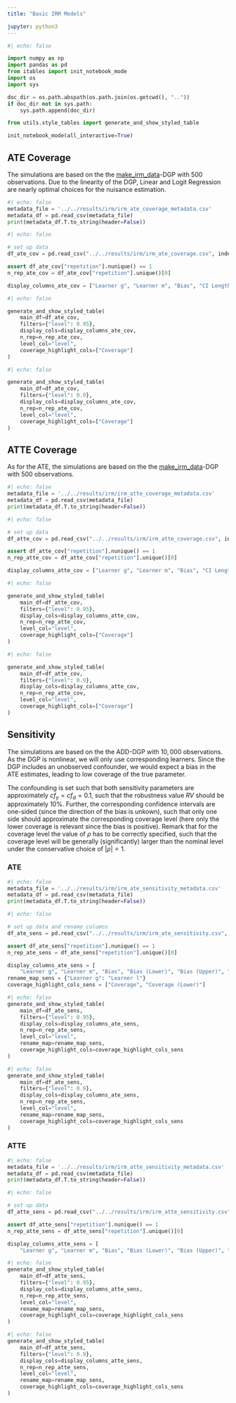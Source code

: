 ```yaml
---
title: "Basic IRM Models"

jupyter: python3
---
```


```python
#| echo: false

import numpy as np
import pandas as pd
from itables import init_notebook_mode
import os
import sys

doc_dir = os.path.abspath(os.path.join(os.getcwd(), ".."))
if doc_dir not in sys.path:
    sys.path.append(doc_dir)

from utils.style_tables import generate_and_show_styled_table

init_notebook_mode(all_interactive=True)
```

## ATE Coverage

The simulations are based on the  the [make_irm_data](https://docs.doubleml.org/stable/api/generated/doubleml.datasets.make_irm_data.html)-DGP with $500$ observations. Due to the linearity of the DGP, Linear and Logit Regression are nearly optimal choices for the nuisance estimation.

::: {.callout-note title="Metadata"  collapse="true"}

```python
#| echo: false
metadata_file = '../../results/irm/irm_ate_coverage_metadata.csv'
metadata_df = pd.read_csv(metadata_file)
print(metadata_df.T.to_string(header=False))
```

:::

```python
#| echo: false

# set up data
df_ate_cov = pd.read_csv("../../results/irm/irm_ate_coverage.csv", index_col=None)

assert df_ate_cov["repetition"].nunique() == 1
n_rep_ate_cov = df_ate_cov["repetition"].unique()[0]

display_columns_ate_cov = ["Learner g", "Learner m", "Bias", "CI Length", "Coverage"]
```


```python
#| echo: false

generate_and_show_styled_table(
    main_df=df_ate_cov,
    filters={"level": 0.95},
    display_cols=display_columns_ate_cov,
    n_rep=n_rep_ate_cov,
    level_col="level",
    coverage_highlight_cols=["Coverage"]
)
```


```python
#| echo: false

generate_and_show_styled_table(
    main_df=df_ate_cov,
    filters={"level": 0.9},
    display_cols=display_columns_ate_cov,
    n_rep=n_rep_ate_cov,
    level_col="level",
    coverage_highlight_cols=["Coverage"]
)
```


## ATTE Coverage

As for the ATE, the simulations are based on the  the [make_irm_data](https://docs.doubleml.org/stable/api/generated/doubleml.datasets.make_irm_data.html)-DGP with $500$ observations.

::: {.callout-note title="Metadata"  collapse="true"}

```python
#| echo: false
metadata_file = '../../results/irm/irm_atte_coverage_metadata.csv'
metadata_df = pd.read_csv(metadata_file)
print(metadata_df.T.to_string(header=False))
```

:::

```python
#| echo: false

# set up data
df_atte_cov = pd.read_csv("../../results/irm/irm_atte_coverage.csv", index_col=None)

assert df_atte_cov["repetition"].nunique() == 1
n_rep_atte_cov = df_atte_cov["repetition"].unique()[0]

display_columns_atte_cov = ["Learner g", "Learner m", "Bias", "CI Length", "Coverage"]
```


```python
#| echo: false

generate_and_show_styled_table(
    main_df=df_atte_cov,
    filters={"level": 0.95},
    display_cols=display_columns_atte_cov,
    n_rep=n_rep_atte_cov,
    level_col="level",
    coverage_highlight_cols=["Coverage"]
)
```


```python
#| echo: false

generate_and_show_styled_table(
    main_df=df_atte_cov,
    filters={"level": 0.9},
    display_cols=display_columns_atte_cov,
    n_rep=n_rep_atte_cov,
    level_col="level",
    coverage_highlight_cols=["Coverage"]
)
```

## Sensitivity

The simulations are based on the  the ADD-DGP with $10,000$ observations. As the DGP is nonlinear, we will only use corresponding learners. Since the DGP includes an unobserved confounder, we would expect a bias in the ATE estimates, leading to low coverage of the true parameter.

The confounding is set such that both sensitivity parameters are approximately $cf_y=cf_d=0.1$, such that the robustness value $RV$ should be approximately $10\%$.
Further, the corresponding confidence intervals are one-sided (since the direction of the bias is unkown), such that only one side should approximate the corresponding coverage level (here only the lower coverage is relevant since the bias is positive). Remark that for the coverage level the value of $\rho$ has to be correctly specified, such that the coverage level will be generally (significantly) larger than the nominal level under the conservative choice of $|\rho|=1$.

### ATE

::: {.callout-note title="Metadata"  collapse="true"}

```python
#| echo: false
metadata_file = '../../results/irm/irm_ate_sensitivity_metadata.csv'
metadata_df = pd.read_csv(metadata_file)
print(metadata_df.T.to_string(header=False))
```

:::

```python
#| echo: false

# set up data and rename columns
df_ate_sens = pd.read_csv("../../results/irm/irm_ate_sensitivity.csv", index_col=None)

assert df_ate_sens["repetition"].nunique() == 1
n_rep_ate_sens = df_ate_sens["repetition"].unique()[0]

display_columns_ate_sens = [
    "Learner g", "Learner m", "Bias", "Bias (Lower)", "Bias (Upper)", "Coverage", "Coverage (Lower)", "Coverage (Upper)", "RV", "RVa"]
rename_map_sens = {"Learner g": "Learner l"}
coverage_highlight_cols_sens = ["Coverage", "Coverage (Lower)"]
```

```python
#| echo: false
generate_and_show_styled_table(
    main_df=df_ate_sens,
    filters={"level": 0.95},
    display_cols=display_columns_ate_sens,
    n_rep=n_rep_ate_sens,
    level_col="level",
    rename_map=rename_map_sens,
    coverage_highlight_cols=coverage_highlight_cols_sens
)
```

```python
#| echo: false
generate_and_show_styled_table(
    main_df=df_ate_sens,
    filters={"level": 0.9},
    display_cols=display_columns_ate_sens,
    n_rep=n_rep_ate_sens,
    level_col="level",
    rename_map=rename_map_sens,
    coverage_highlight_cols=coverage_highlight_cols_sens
)
```

### ATTE

::: {.callout-note title="Metadata"  collapse="true"}

```python
#| echo: false
metadata_file = '../../results/irm/irm_atte_sensitivity_metadata.csv'
metadata_df = pd.read_csv(metadata_file)
print(metadata_df.T.to_string(header=False))
```

:::

```python
#| echo: false

# set up data
df_atte_sens = pd.read_csv("../../results/irm/irm_atte_sensitivity.csv", index_col=None)

assert df_atte_sens["repetition"].nunique() == 1
n_rep_atte_sens = df_atte_sens["repetition"].unique()[0]

display_columns_atte_sens = [
    "Learner g", "Learner m", "Bias", "Bias (Lower)", "Bias (Upper)", "Coverage", "Coverage (Lower)", "Coverage (Upper)", "RV", "RVa"]
```

```python
#| echo: false
generate_and_show_styled_table(
    main_df=df_atte_sens,
    filters={"level": 0.95},
    display_cols=display_columns_atte_sens,
    n_rep=n_rep_atte_sens,
    level_col="level",
    rename_map=rename_map_sens,
    coverage_highlight_cols=coverage_highlight_cols_sens
)
```

```python
#| echo: false
generate_and_show_styled_table(
    main_df=df_atte_sens,
    filters={"level": 0.9},
    display_cols=display_columns_atte_sens,
    n_rep=n_rep_atte_sens,
    level_col="level",
    rename_map=rename_map_sens,
    coverage_highlight_cols=coverage_highlight_cols_sens
)
```
